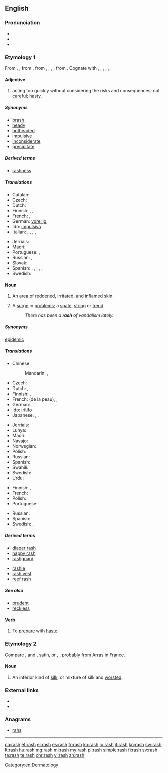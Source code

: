 ==English==

===Pronunciation===
* {{IPA|/ræʃ/}}
* {{audio|en-us-rash.ogg|Audio (US)}}
* {{rhymes|æʃ}}

===Etymology 1===
From {{etyl|enm|en}} {{term|rash|lang=enm}}, {{term|rasch||hasty, headstrong|lang=enm}}, from {{etyl|ang|en}} {{recons|ræsc|lang=ang}} {{gloss|"rash"; found in derivatives: {{term|ræscan||to move rapidly, flicker, flash, quiver, glitter|lang=ang}}, {{term|ræscettan||to crackle, sparkle|lang=ang}}, etc.}}, from {{etyl|gem-pro|en}} {{term/t|gem-pro|*raskaz}}, {{term/t|gem-pro|*raskuz}}, {{term/t|gem-pro|*raþskaz}}, {{term/t|gem-pro|*raþskuz||rash, rapid}}, from {{etyl|ine-pro|en}} {{term/t|ine-pro|*ret-||to run, roll}}. Cognate with {{langname|nl}} {{term|rasch|lang=nl}}, {{term|ras||rash, snell|lang=nl}}, {{langname|gml}} {{term|rasch||rash|lang=gml}}, {{langname|de}} {{term|rasch||rash, swift|lang=de}}, {{langname|sv}} {{term|rask||brisk, quick, rash|lang=sv}}, {{langname|is}} {{term|röskur||strong, vigorous|lang=is}}.

====Adjective====
{{en-adj|er|est}}

# acting too quickly without considering the risks and consequences; not [[careful]]; [[hasty]].

=====Synonyms=====
* [[brash]]
* [[heady]]
* [[hotheaded]]
* [[impulsive]]
* [[inconsiderate]]
* [[precipitate]]

=====Derived terms=====
* [[rashness]]

=====Translations=====
{{trans-top|hasty}}
* Catalan: {{t|ca|arrauxat}}
* Czech: {{t+|cs|zbrklý|m}}
* Dutch: {{t+|nl|onbezonnen}}
* Finnish: {{t-|fi|hätäinen}}, {{t-|fi|varomaton}}, {{t-|fi|ajattelematon}}
* French: {{t+|fr|impulsif}}, {{t|fr|hâtif}}
* German: [[voreilig]], {{t-|de|vorschnell}}
* Ido: [[impulsiva]]
* Italian: {{t|it|imprudente}}, {{t|it|impulsivo}}, {{t|it|precipitoso|m}}, {{t|it|frettoloso|m}}, {{t|it|affrettato|m}}
{{trans-mid}}
* Jèrriais: {{tø|roa-jer|hardi}}
* Maori: {{t|mi|matauaua}}
* Portuguese: {{t+|pt|imprudente}}, {{t+|pt|precipitado}}
* Russian: {{t+|ru|поспешный|tr=pospéšnyj|sc=Cyrl}}, {{t+|ru|опрометчивый|tr=oprométčivyj|sc=Cyrl}}
* Slovak: {{t-|sk|nepozorný}}
* Spanish: {{t+|es|precipitado}}, {{t-|es|inconsiderado}}, {{t+|es|adelantado}}, {{t-|es|arrojado}}, {{t-|es|inconsiderado}}, {{t+|es|impulsivo}}
* Swedish: {{t+|sv|förhastad}}
{{trans-bottom}}

====Noun====
{{wikipedia|rash|rash (inflamed skin)}}
{{en-noun|rashes}}

# {{context|symptom|lang=en}} An area of reddened, irritated, and inflamed skin.
# A [[surge]] in [[problem]]s; a [[spate]], [[string]] or [[trend]]
#: ''There has been a '''rash''' of vandalism lately.''

=====Synonyms=====
{{sense|A surge in problems}} [[epidemic]]

=====Translations=====
{{trans-top|of skin}}
* Chinese:
*: Mandarin: {{t|cmn|皮疹|tr=pízhěn|sc=Hani}}, {{t|cmn|疹|tr=zhěn|sc=Hani}}
* Czech: {{t-|cs|vyrážka|f}}
* Dutch: {{t-|nl|huiduitslag}}, {{t+|nl|uitslag}}
* Finnish: {{t-|fi|ihottuma}}, {{t+|fi|ekseema}}
* French: {{t+|fr|irritation|f}} (de la peau), {{t+|fr|éruption|f}}, {{t-|fr|éruption cutanée|f}}
* German: {{t-|de|Hautausschlag|m}}
* Ido: [[iritar|iritifo]]
* Japanese: {{t-|ja|皮疹|tr=ひしん, hishin|sc=Jpan}}, {{t-|ja|発疹|tr=はっしん, hasshin|sc=Jpan}}, {{t-|ja|ほっしん|tr=hosshin|sc=Jpan}}
{{trans-mid}}
* Jèrriais: {{tø|roa-jer|feu|m}}
* Luhya: {{tø|luy|ohuseruha}}
* Maori: {{t|mi|tūtutupo}}
* Navajo: {{tø|nv|naʼakǫs}}
* Norwegian: {{t-|no|utslett|n}}
* Polish: {{t-|pl|wysypka|f}}
* Russian: {{t+|ru|сыпь|f|sc=Cyrl|tr=sypʹ}}
* Spanish: {{t+|es|eflorescencia|f}}
* Swahili: {{t+|sw|upele}}
* Swedish: {{t+|sv|utslag|n}}
* Urdu: {{t|ur|خارش}}
{{trans-bottom}}

{{trans-top|surge in problems}}
* Finnish: {{t+|fi|aalto}}, {{t+|fi|suma}}
* French: {{t+|fr|épidémie|f}}
* Polish: {{t+|pl|lawina|f}}
* Portuguese: {{t+|pt|surto|m}}
{{trans-mid}}
* Russian: {{t+|ru|вспышка|f|tr=vspýška|sc=Cyrl}}
* Spanish: {{t-|es|erupción|f}}
* Swedish: {{t+|sv|våg|c}}, {{t-|sv|utbrott|n}}
{{trans-bottom}}

=====Derived terms=====
{{top2}}
* [[diaper rash]]
* [[nappy rash]]
* [[rashguard]]
{{mid2}}
* [[rashie]]
* [[rash vest]]
* [[reef rash]]
{{bottom}}

=====See also=====
* [[prudent]]
* [[reckless]]

====Verb====
{{en-verb|rashes|rashing|rashed}}

# {{context|obsolete|lang=en}} To [[prepare]] with [[haste]].
#: {{rfquotek|Foxe}}

===Etymology 2===
Compare {{etyl|fr|-}} {{term|ras|lang=fr||short-nap cloth}}, {{etyl|it|-}} and {{etyl|es|-}} {{term|raso}}, satin, or {{etyl|it|-}} {{term|rascia|lang=it||serge}}, {{etyl|de|-}} {{term|Rasch|lang=de}}, probably from [[Arras]] in France.

====Noun====
{{en-noun|-}}

# An inferior kind of [[silk]], or mixture of silk and [[worsted]].
#: {{rfquotek|John Donne}}

===External links===
* {{R:Webster 1913}}
* {{R:Century 1911}}

===Anagrams===
* [[rahs#English|rahs]]

[[Category:en:Dermatology]]

----

[[ca:rash]]
[[et:rash]]
[[el:rash]]
[[es:rash]]
[[fr:rash]]
[[ko:rash]]
[[io:rash]]
[[it:rash]]
[[kn:rash]]
[[sw:rash]]
[[lt:rash]]
[[hu:rash]]
[[mg:rash]]
[[ml:rash]]
[[my:rash]]
[[pl:rash]]
[[simple:rash]]
[[fi:rash]]
[[sv:rash]]
[[ta:rash]]
[[te:rash]]
[[chr:rash]]
[[vi:rash]]
[[zh:rash]]